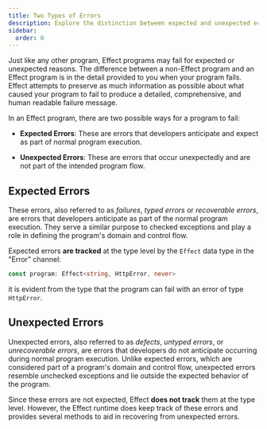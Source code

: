 ```yaml
---
title: Two Types of Errors
description: Explore the distinction between expected and unexpected errors in Effect programs. Learn how developers handle anticipated errors, known as "expected errors," and discover the nature of "unexpected errors" that occur outside the normal program flow. Understand how Effect provides detailed failure messages to aid in error recovery.
sidebar:
  order: 0
---
```


Just like any other program, Effect programs may fail for expected or unexpected reasons.
The difference between a non-Effect program and an Effect program is in the detail provided to you when your program fails.
Effect attempts to preserve as much information as possible about what caused your program to fail to produce a detailed,
comprehensive, and human readable failure message.

In an Effect program, there are two possible ways for a program to fail:

- **Expected Errors**: These are errors that developers anticipate and expect as part of normal program execution.

- **Unexpected Errors**: These are errors that occur unexpectedly and are not part of the intended program flow.

## Expected Errors

These errors, also referred to as _failures_, _typed errors_
or _recoverable errors_, are errors that developers anticipate as part of the normal program execution.
They serve a similar purpose to checked exceptions and play a role in defining the program's domain and control flow.

Expected errors **are tracked** at the type level by the `Effect` data type in the "Error" channel:

```ts "HttpError"
const program: Effect<string, HttpError, never>
```

it is evident from the type that the program can fail with an error of type `HttpError`.

## Unexpected Errors

Unexpected errors, also referred to as _defects_, _untyped errors_, or _unrecoverable errors_, are errors that developers
do not anticipate occurring during normal program execution.
Unlike expected errors, which are considered part of a program's domain and control flow,
unexpected errors resemble unchecked exceptions and lie outside the expected behavior of the program.

Since these errors are not expected, Effect **does not track** them at the type level.
However, the Effect runtime does keep track of these errors and provides several methods to aid in recovering from unexpected errors.

